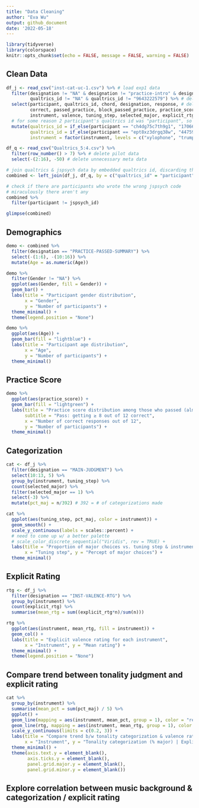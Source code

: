 ```yaml
---
title: "Data Cleaning"
author: "Eva Wu"
output: github_document
date: '2022-05-18'
---
```


```r
library(tidyverse)
library(colorspace)
knitr::opts_chunk$set(echo = FALSE, message = FALSE, warning = FALSE)
```

## Clean Data

```r
df_j <- read_csv("inst-cat-uc-1.csv") %>% # load exp1 data
  filter(designation != "NA" & designation != "practice-intro" & designation != "practice-resp" & 
         qualtrics_id != "NA" & qualtrics_id != "9643222579") %>% # delete pilot data
  select(participant, qualtrics_id, chord, designation, response, # delete meta data
         correct, passed_practice, block_passed_practice, practice_score, 
         instrument, valence, tuning_step, selected_major, explicit_rtg) %>% 
  # for some reason 2 participant's qualtrics id was "participant", so I recoded according to their id on Qualtrics
  mutate(qualtrics_id = if_else(participant == "ch4dg75c7th9g1", "1706631024", qualtrics_id), 
         qualtrics_id = if_else(participant == "ept8xz3drgq38w", "4475978126", qualtrics_id),
         instrument = factor(instrument, levels = c("xylophone", "trumpet", "piano", "violin", "oboe")))

df_q <- read_csv("Qualtrics_5:4.csv") %>%
  filter(row_number() > 7) %>% # delete pilot data
  select(-(2:16), -50) # delete unnecessary meta data

# join qualtrics & jspsych data by embedded qualtrics id, discarding those who do not have a matching qualtrics_id in qualtrics data, keep everyone in jspsych data
combined <- left_join(df_j, df_q, by = c("qualtrics_id" = "participant"))

# check if there are participants who wrote the wrong jspsych code
# miraculously there aren't any
combined %>%
  filter(participant != jspsych_id)
```

```r
glimpse(combined)
```

## Demographics

```r
demo <- combined %>%
  filter(designation == "PRACTICE-PASSED-SUMMARY") %>%
  select(-(1:6), -(10:16)) %>%
  mutate(Age = as.numeric(Age))

demo %>%
  filter(Gender != "NA") %>%
  ggplot(aes(Gender, fill = Gender)) +
  geom_bar() +
  labs(title = "Participant gender distribution",
       x = "Gender",
       y = "Number of participants") +
  theme_minimal() +
  theme(legend.position = "None")

demo %>%
  ggplot(aes(Age)) +
  geom_bar(fill = "lightblue") +
  labs(title = "Participant age distribution",
       x = "Age",
       y = "Number of participants") +
  theme_minimal()
```

## Practice Score

```r
demo %>%
  ggplot(aes(practice_score)) +
  geom_bar(fill = "lightgreen") +
  labs(title = "Practice score distribution among those who passed (almost all did)",
       subtitle = "Pass: getting ≥ 8 out of 12 correct",
       x = "Number of correct responses out of 12",
       y = "Number of participants") +
  theme_minimal()
```

## Categorization

```r
cat <- df_j %>%
  filter(designation == "MAIN-JUDGMENT") %>%
  select(10:13, 5) %>%
  group_by(instrument, tuning_step) %>%
  count(selected_major) %>%
  filter(selected_major == 1) %>%
  select(-3) %>%
  mutate(pct_maj = n/392) # 392 = # of categorizations made

cat %>%
  ggplot(aes(tuning_step, pct_maj, color = instrument)) +
  geom_smooth() +
  scale_y_continuous(labels = scales::percent) +
  # need to come up w/ a better palette
  # scale_color_discrete_sequential("Viridis", rev = TRUE) + 
  labs(title = "Proportion of major choices vs. tuning step & instruments",
       x = "Tuning step", y = "Percept of major choices") +
  theme_minimal()
```

## Explicit Rating

```r
rtg <- df_j %>%
  filter(designation == "INST-VALENCE-RTG") %>%
  group_by(instrument) %>%
  count(explicit_rtg) %>%
  summarise(mean_rtg = sum((explicit_rtg*n)/sum(n))) 

rtg %>%
  ggplot(aes(instrument, mean_rtg, fill = instrument)) +
  geom_col() +
  labs(title = "Explicit valence rating for each instrument",
       x = "Instrument", y = "Mean rating") +
  theme_minimal() +
  theme(legend.position = "None")
```

## Compare trend between tonality judgment and explicit rating

```r
cat %>%
  group_by(instrument) %>%
  summarise(mean_pct = sum(pct_maj) / 5) %>%
  ggplot() +
  geom_line(mapping = aes(instrument, mean_pct, group = 1), color = "red") +
  geom_line(rtg, mapping = aes(instrument, mean_rtg, group = 1), color = "blue") +
  scale_y_continuous(limits = c(0.2, 3)) +
  labs(title = "Compare trend b/w tonality categorization & valence rating",
       x = "Instrument", y = "Tonality categorization (% major) | Explicit valence rating") +
  theme_minimal() +
  theme(axis.text.y = element_blank(),
        axis.ticks.y = element_blank(),
        panel.grid.major.y = element_blank(),
        panel.grid.minor.y = element_blank())
```

## Explore correlation between music background & categorization / explicit rating
